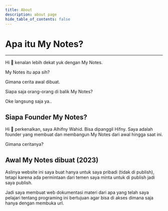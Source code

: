 ```yaml
---
title: About
description: about page
hide_table_of_contents: false
---
```


<div className="div-about">

# Apa itu My Notes?

<hr />

Hi 👋 kenalan lebih dekat yuk dengan My Notes.

My Notes itu apa sih?

Gimana cerita awal dibuat.

Siapa saja orang-orang di balik My Notes?

Oke langsung saja ya..

## Siapa Founder My Notes?

Hi 👋 perkenalkan, saya Alhifny Wahid. Bisa dipanggil Hifny. Saya adalah founder yang membuat dan membangun My Notes dari awal hingga saat ini.

Gimana ceritanya?

## Awal My Notes dibuat (2023)

Aslinya website ini saya buat hanya untuk saya pribadi (tidak di publish), tetapi karena ada permintaan dari temen saya minta untuk di publish jadi saya publish.

Jadi saya membuat web dokumentasi materi dari apa yang telah saya pelajari tentang programing ini bertujuan agar bisa di akses dimana saja hanya dengan membuka url.

</div>
